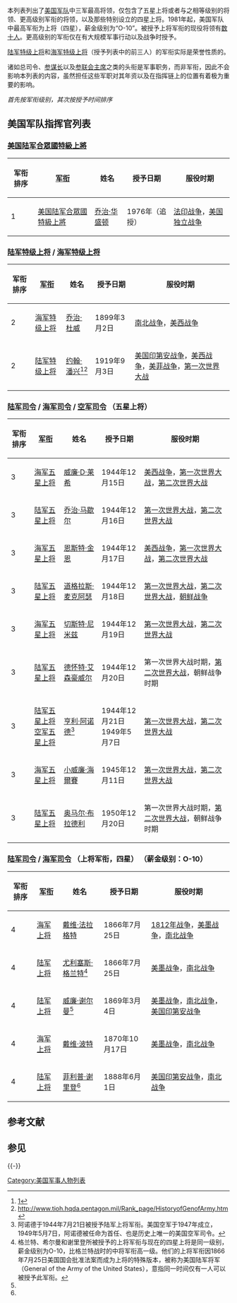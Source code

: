 {{noteTA
|1=zh-cn:莱希;zh-tw:李海;zh-hk:李海;
}}

本列表列出了[[美国军队|美国军队]]中三军最高将领，仅包含了五星上将或者与之相等级别的将领、更高级别军衔的将领，以及那些特别设立的四星上将。1981年起，美国军队中最高军衔为上将（四星），薪金级别为“O-10”。被授予上将军衔的现役将领有[[美国现役上将列表|数十人]]。更高级别的军衔仅在有大规模军事行动以及战争时授予。

[[特级上将|陆军特级上将]]和[[特级上将|海军特级上将]]（授予列表中的前三人）的军衔实际是荣誉性质的。

诸如总司令、[[参谋长|参谋长]]以及[[参谋长联席会议主席|参联会主席]]之类的头衔是军事职务，而非军衔，因此不会影响本列表的内容，虽然担任这些军职对其年资以及在指挥链上的位置有着极为重要的影响。

''首先按军衔级别，其次按授予时间排序''

==美国军队指挥官列表==
===[[合眾國特級上將|美国陆军合眾國特級上將]] ===
{| class=wikitable
|- align="wrap"
!  valign=bottom | 军衔排序
!! valign=bottom | [[军衔|军衔]]
!! valign=bottom | 姓名
!! valign=bottom | 授予日期
!! valign=bottom | 服役时期
|-
| 1
| [[合眾國特級上將|美国陆军合眾國特級上將]]
| [[乔治·华盛顿|乔治·华盛顿]]
| 1976年（追授）
| [[法印战争|法印战争]]，[[美国独立战争|美国独立战争]]
|}

===[[特级上将|陆军特级上将]] / [[特级上将|海军特级上将]] ===
{| class=wikitable
|- align="wrap"
!  valign=bottom | 军衔排序
!! valign=bottom | [[军衔|军衔]]
!! valign=bottom | 姓名
!! valign=bottom | 授予日期
!! valign=bottom | 服役时期
|-
| 2
| [[特级上将|海军特级上将]]
| [[乔治·杜威|乔治·杜威]]
| 1899年3月2日
| [[南北战争|南北战争]]，[[美西战争|美西战争]]
|-
| 2
| [[特级上将|陆军特级上将]]
| [[约翰·潘兴|约翰·潘兴]]<ref>[http://www.arlingtoncemetery.net/johnjose.htm]

</ref><ref>http://www.tioh.hqda.pentagon.mil/Rank_page/HistoryofGenofArmy.htm{{dead link|date=2018年4月 |bot=InternetArchiveBot |fix-attempted=yes }}</ref>
| 1919年9月3日
| [[美国印第安战争|美国印第安战争]]，[[美西战争|美西战争]]，[[美菲战争|美菲战争]]，[[第一次世界大战|第一次世界大战]]
|}

===[[美国陆军五星上将|陆军司令]] / [[美国海军五星上将|海军司令]] / [[美国空军五星上将|空军司令]] （五星上将）===
{| class=wikitable
|- align="wrap"
!  valign=bottom | 军衔排序
!! valign=bottom | [[军衔|军衔]]
!! valign=bottom | 姓名
!! valign=bottom | 授予日期
!! valign=bottom | 服役时期
|-
| 3
| [[五星上将|海军五星上将]]
| [[威廉·D·莱希|威廉·D·莱希]]
| 1944年12月15日
| [[美西战争|美西战争]]，[[第一次世界大战|第一次世界大战]]，[[第二次世界大战|第二次世界大战]]
|-
| 3
| [[五星上将|陆军五星上将]]
| [[乔治·马歇尔|乔治·马歇尔]]
| 1944年12月16日
| [[第一次世界大战|第一次世界大战]]，[[第二次世界大战|第二次世界大战]]
|-
| 3
| [[五星上将|海军五星上将]]
| [[恩斯特·金恩|恩斯特·金恩]]
| 1944年12月17日
| [[美西战争|美西战争]]，[[第一次世界大战|第一次世界大战]]，[[第二次世界大战|第二次世界大战]]
|-
| 3
| [[五星上将|陆军五星上将]]
| [[道格拉斯·麦克阿瑟|道格拉斯·麦克阿瑟]]
| 1944年12月18日
| [[第一次世界大战|第一次世界大战]]，[[第二次世界大战|第二次世界大战]]，[[朝鲜战争|朝鲜战争]]
|-
| 3
| [[五星上将|海军五星上将]]
| [[切斯特·尼米兹|切斯特·尼米兹]]
| 1944年12月19日
| [[第一次世界大战|第一次世界大战]]，[[第二次世界大战|第二次世界大战]]
|-
| 3
| [[五星上将|陆军五星上将]]
| [[德怀特·艾森豪威尔|德怀特·艾森豪威尔]] 
| 1944年12月20日
| 第一次世界大战时期，[[第二次世界大战|第二次世界大战]]，朝鲜战争时期
|-
| 3
| [[五星上将|陆军五星上将]]<br/>[[五星上将|空军五星上将]]
| [[亨利·阿诺德|亨利·阿诺德]]<ref>阿诺德于1944年7月21日被授予陆军上将军衔。美国空军于1947年成立，1949年5月7日，阿诺德被任命为首任、也是历史上唯一的美国空军司令。 </ref>
| 1944年12月21日<br/>1949年5月7日
| [[第一次世界大战|第一次世界大战]]，[[第二次世界大战|第二次世界大战]]
|-
| 3
| [[五星上将|海军五星上将]]
| [[小威廉·海爾賽|小威廉·海爾賽]] 
| 1945年12月11日
| [[第一次世界大战|第一次世界大战]]，[[第二次世界大战|第二次世界大战]]
|-
| 3
| [[五星上将|陆军五星上将]]
| [[奥马尔·布拉德利|奥马尔·布拉德利]]
| 1950年12月20日
| 第一次世界大战时期，[[第二次世界大战|第二次世界大战]]，朝鲜战争时期
|}

===[[美国陆军上将|陆军司令]] / [[美国海军上将|海军司令]] （上将军衔，四星） （薪金级别：O-10）===
{| class=wikitable
|- align="wrap"
!  valign=bottom | 军衔排序
!! valign=bottom | [[军衔|军衔]]
!! valign=bottom | 姓名
!! valign=bottom | 授予日期
!! valign=bottom | 服役时期
|-
| 4
| [[美国海军上将|海军上将]]
| [[戴维·法拉格特|戴维·法拉格特]]
| 1866年7月25日
| [[1812年战争|1812年战争]]，[[美墨战争|美墨战争]]，[[南北战争|南北战争]]
|-
| 4
| [[美国陆军上将|陆军上将]]
| [[尤利塞斯·S·格兰特|尤利塞斯·格兰特]]<ref name="CW">格兰特、希尔曼和谢里登所被授予的上将军衔与现在的四星上将是同一级别，薪金级别为O-10，比格兰特战时的中将军衔高一级。他们的上将军衔因1866年7月25日美国国会批准法案而成为上将的特殊版本，被称为美国陆军将军（General of the Army of the United States），意指同一时间仅有一人可以被授予此军衔。</ref>
| 1866年7月25日
| [[美墨战争|美墨战争]]，[[南北战争|南北战争]]
|-
| 4 
| [[美国陆军上将|陆军上将]]
| [[威廉·谢尔曼|威廉·谢尔曼]]<ref name="CW" />
| 1869年3月4日
| [[美墨战争|美墨战争]]，[[南北战争|南北战争]]，[[美国印第安战争|美国印第安战争]]
|-
| 4
| [[美国海军上将|海军上将]]
| [[戴维·波特|戴维·波特]]
| 1870年10月17日
| [[美墨战争|美墨战争]]，[[南北战争|南北战争]]
|-
| 4
| [[美国陆军上将|陆军上将]]
| [[菲利普·谢里登|菲利普·谢里登]]<ref name="CW" />
| 1888年6月1日
| [[美国印第安战争|美国印第安战争]]，[[南北战争|南北战争]] 
|}

==参考文献==
<references/>

==参见==

{{-}}
{{US military navbox}}
[[Category:美国军事人物列表|Category:美国军事人物列表]]